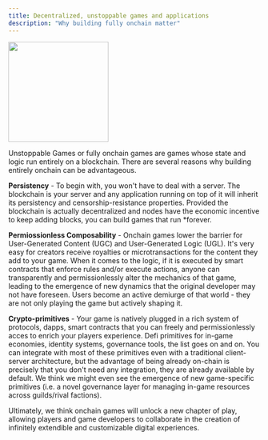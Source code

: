 ```yaml
---
title: Decentralized, unstoppable games and applications
description: "Why building fully onchain matter"
---
```


<img height="200" src="/images/FOCG.png" />

Unstoppable Games or fully onchain games are games whose state and logic run entirely on a blockchain. There are several reasons why building entirely onchain can be advantageous.

**Persistency** - To begin with, you won't have to deal with a server. The blockchain is your server and any application running on top of it will inherit its persistency and censorship-resistance properties. Provided the blockchain is actually decentralized and nodes have the economic incentive to keep adding blocks, you can build games that run \*forever.

**Permiossionless Composability** - Onchain games lower the barrier for User-Generated Content (UGC) and User-Generated Logic (UGL). It's very easy for creators receive royalties or microtransactions for the content they add to your game. When it comes to the logic, if it is executed by smart contracts that enforce rules and/or execute actions, anyone can transparently and permissionlessly alter the mechanics of that game, leading to the emergence of new dynamics that the original developer may not have foreseen. Users become an active demiurge of that world - they are not only playing the game but actively shaping it.

**Crypto-primitives** - Your game is natively plugged in a rich system of protocols, dapps, smart contracts that you can freely and permissionlessly acces to enrich your players experience. Defi primitives for in-game economies, identity systems, governance tools, the list goes on and on. You can integrate with most of these primitives even with a traditional client-server architecture, but the advantage of being already on-chain is precisely that you don't need any integration, they are already available by default. We think we might even see the emergence of new game-specific primitives (i.e. a novel governance layer for managing in-game resources across guilds/rival factions).

Ultimately, we think onchain games will unlock a new chapter of play, allowing players and game developers to collaborate in the creation of infinitely extendible and customizable digital experiences. 
